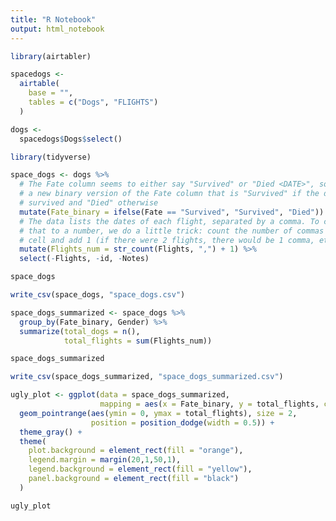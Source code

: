 ```yaml
---
title: "R Notebook"
output: html_notebook
---
```




```r
library(airtabler)

spacedogs <- 
  airtable(
    base = "", 
    tables = c("Dogs", "FLIGHTS")
  )
```

```r
dogs <- 
  spacedogs$Dogs$select()
```

```r
library(tidyverse)

space_dogs <- dogs %>% 
  # The Fate column seems to either say "Survived" or "Died <DATE>", so we make
  # a new binary version of the Fate column that is "Survived" if the dog
  # survived and "Died" otherwise
  mutate(Fate_binary = ifelse(Fate == "Survived", "Survived", "Died")) %>% 
  # The data lists the dates of each flight, separated by a comma. To convert
  # that to a number, we do a little trick: count the number of commas in the
  # cell and add 1 (if there were 2 flights, there would be 1 comma, etc.)
  mutate(Flights_num = str_count(Flights, ",") + 1) %>% 
  select(-Flights, -id, -Notes)

space_dogs

write_csv(space_dogs, "space_dogs.csv")
```
```r
space_dogs_summarized <- space_dogs %>% 
  group_by(Fate_binary, Gender) %>% 
  summarize(total_dogs = n(),
            total_flights = sum(Flights_num))

space_dogs_summarized

write_csv(space_dogs_summarized, "space_dogs_summarized.csv")
```

```r
ugly_plot <- ggplot(data = space_dogs_summarized, 
                    mapping = aes(x = Fate_binary, y = total_flights, color = Gender)) +
  geom_pointrange(aes(ymin = 0, ymax = total_flights), size = 2, 
                  position = position_dodge(width = 0.5)) +
  theme_gray() +
  theme(
    plot.background = element_rect(fill = "orange"),
    legend.margin = margin(20,1,50,1),
    legend.background = element_rect(fill = "yellow"),
    panel.background = element_rect(fill = "black")
  )

ugly_plot
```

